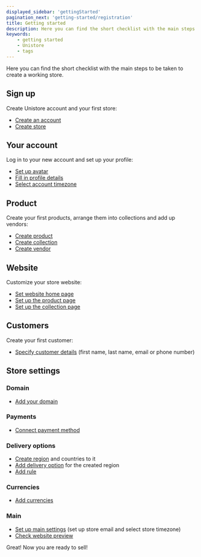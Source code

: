 ```yaml
---
displayed_sidebar: 'gettingStarted'
pagination_next: 'getting-started/registration'
title: Getting started
description: Here you can find the short checklist with the main steps to be taken to create a working store.
keywords:
    - getting started
    - Unistore
    - tags
---
```



Here you can find the short checklist with the main steps to be taken to create a working store.

<!-- полностью пересмотреть после описания работы store settings -->

## Sign up

Create Unistore account and your first store:
<ul style={{"listStyleType": "none"}}>
<li><Checkbox id="gs-checkbox-1" /> <a href="/getting-started/registration/#create-account">Create an account</a> </li>
<li><Checkbox id="gs-checkbox-2" /> <a href="/getting-started/registration/#create-store">Create store</a></li>
</ul>


## Your account

Log in to your new account and set up your profile:
<ul style={{"listStyleType": "none"}}>
<li><Checkbox id="gs-checkbox-3" /> <a href="/getting-started/account-settings/#avatar">Set up avatar</a> </li>
<li><Checkbox id="checkbox-4" /> <a href="/getting-started/account-settings/#profile-details">Fill in profile details</a></li>
<li><Checkbox id="gs-checkbox-5" /> <a href="/getting-started/account-settings/#language-and-time">Select account timezone</a> </li>
</ul>

<!-- ## Dashboard

<!-- availability? images as an example of the working dashboard to get acquainted with service  -->

##  Product

Create your first products, arrange them into collections and add up vendors:
<ul style={{"listStyleType": "none"}}>
<li><Checkbox id="gs-checkbox-6" /> <a href="/getting-started/products/#create-your-first-product">Create product</a> </li>
<li><Checkbox id="gs-checkbox-7" /> <a href="/getting-started/collections/#create-collection">Create collection</a></li>
<li><Checkbox id="gs-checkbox-8" /> <a href="/getting-started/vendors/#create-vendor">Create vendor</a> </li>
</ul>

## Website

Customize your store website:
<ul style={{"listStyleType": "none"}}>
<li><Checkbox id="gs-checkbox-9" /> <a href="/getting-started/website-editor/#home-page">Set website home page</a> </li>
<li><Checkbox id="gs-checkbox-10" /> <a href="/getting-started/website-editor/#product-page">Set up the product page</a></li>
<li><Checkbox id="gs-checkbox-22" /> <a href="/getting-started/website-editor/#collection-page">Set up the collection page</a></li>
</ul>

## Customers

Create your first customer:
<ul style={{"listStyleType": "none"}}>
<li><Checkbox id="gs-checkbox-11" /> <a href="/getting-started/customers-gs#create-customer-profile-manually">Specify customer details</a> (first name, last name, email or phone number)</li>
</ul>

<!-- ## Orders
>>>>>>> develop

Create order:
- [ ] Select order currency
- [ ] Add product
- [ ] Add shipping cost
- [ ] Add customer -->

## Store settings

### Domain 

<ul style={{"listStyleType": "none"}}>
<li><Checkbox id="gs-checkbox-12" /> <a href="/getting-started/store-settings/#add-domain">Add your domain</a> </li>
</ul>

### Payments

<ul style={{"listStyleType": "none"}}>
<li><Checkbox id="gs-checkbox-14" /> <a href="/getting-started/store-settings/#connect-payment-method">Connect payment method</a> </li>
</ul>

### Delivery options

<ul style={{"listStyleType": "none"}}>
<li><Checkbox id="gs-checkbox-15" /> <a href="/getting-started/store-settings/#create-region">Create region</a> and countries to it</li>
<li><Checkbox id="gs-checkbox-16" /> <a href="/getting-started/store-settings/#add-delivery-option">Add delivery option</a> for the created region</li>
<li><Checkbox id="gs-checkbox-17" /> <a href="/getting-started/store-settings/#add-delivery-rule">Add rule</a></li>
</ul>

### Currencies

<ul style={{"listStyleType": "none"}}>
<li><Checkbox id="gs-checkbox-18" /> <a href="/getting-started/store-settings/#add-currency">Add currencies</a> </li>
</ul>

### Main

<ul style={{"listStyleType": "none"}}>
<li><Checkbox id="gs-checkbox-19" /> <a href="/getting-started/store-settings/#set-up-main-store-settings">Set up main settings</a> (set up store email and select store timezone)</li>

<!-- Set up main settings</a> (set up store email, choose who can place orders and select measurement system and store timezone) -->

<li><Checkbox id="gs-checkbox-20" /> <a href="/getting-started/website-editor#website-preview">Check website preview</a></li>
</ul>

Great! Now you are ready to sell!